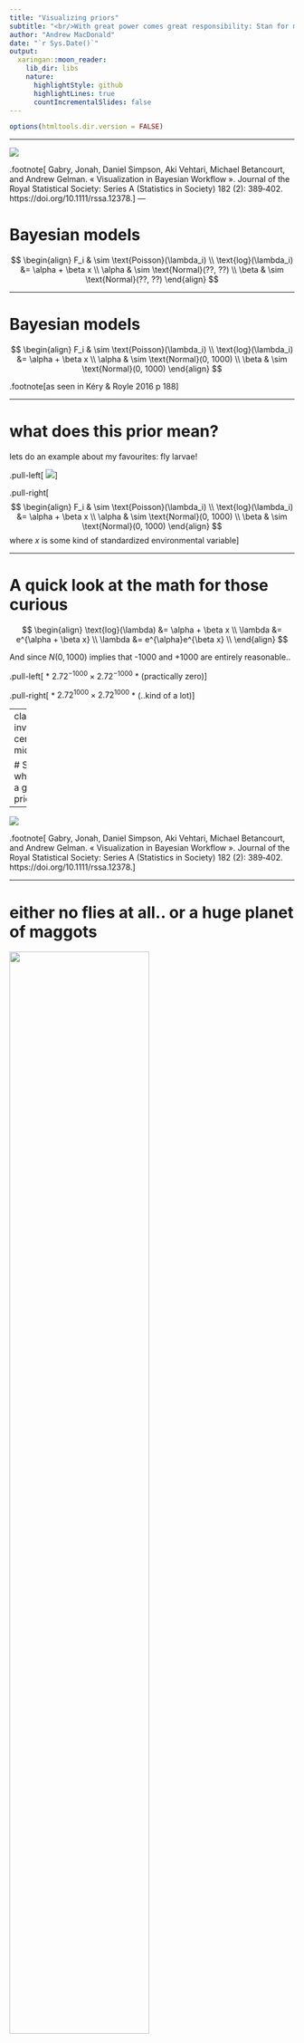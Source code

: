 ```yaml
---
title: "Visualizing priors"
subtitle: "<br/>With great power comes great responsibility: Stan for modern ecological modelling"
author: "Andrew MacDonald"
date: "`r Sys.Date()`"
output:
  xaringan::moon_reader:
    lib_dir: libs
    nature:
      highlightStyle: github
      highlightLines: true
      countIncrementalSlides: false
---
```


```r
options(htmltools.dir.version = FALSE)
```

---

![](img/gabry_et_al_fig.png)

.footnote[
Gabry, Jonah, Daniel Simpson, Aki Vehtari, Michael Betancourt, and Andrew Gelman. « Visualization in Bayesian Workflow ». Journal of the Royal Statistical Society: Series A (Statistics in Society) 182 (2): 389‑402. https://doi.org/10.1111/rssa.12378.
]
---


# Bayesian models

$$
\begin{align}
F_i & \sim \text{Poisson}(\lambda_i) \\
\text{log}(\lambda_i) &= \alpha + \beta x \\
\alpha & \sim \text{Normal}(??, ??) \\
\beta & \sim \text{Normal}(??, ??)
\end{align}
$$

---

# Bayesian models

$$
\begin{align}
F_i & \sim \text{Poisson}(\lambda_i) \\
\text{log}(\lambda_i) &= \alpha + \beta x \\
\alpha & \sim \text{Normal}(0, 1000) \\
\beta & \sim \text{Normal}(0, 1000)
\end{align}
$$

.footnote[as seen in Kéry & Royle 2016 p 188]

---

# what does this prior mean?

lets do an example about my favourites: fly larvae! 

.pull-left[
![](img/lil_larv.png)
]

.pull-right[
$$
\begin{align}
F_i & \sim \text{Poisson}(\lambda_i) \\
\text{log}(\lambda_i) &= \alpha + \beta x \\
\alpha & \sim \text{Normal}(0, 1000) \\
\beta & \sim \text{Normal}(0, 1000)
\end{align}
$$
where $x$ is some kind of standardized environmental variable
]

---

# A quick look at the math for those curious

$$
\begin{align}
\text{log}(\lambda) &= \alpha + \beta x \\
\lambda &= e^{\alpha + \beta x} \\
\lambda &= e^{\alpha}e^{\beta x} \\
\end{align}
$$

And since $N(0,1000)$ implies that -1000 and +1000 are entirely reasonable..

.pull-left[
* $2.72^{-1000}\times 2.72^{-1000}$
* (practically zero)
]

.pull-right[
* $2.72^{1000}\times 2.72^{1000}$
* (..kind of a lot)
]


---
class: inverse, center, middle

# So what _is_ a good prior?

---

![](img/gabry_et_al_fig.png)

.footnote[
Gabry, Jonah, Daniel Simpson, Aki Vehtari, Michael Betancourt, and Andrew Gelman. « Visualization in Bayesian Workflow ». Journal of the Royal Statistical Society: Series A (Statistics in Society) 182 (2): 389‑402. https://doi.org/10.1111/rssa.12378.
]


---

# either no flies at all.. or a huge planet of maggots 

<img src="img/many_insects.png" style="width: 70%" />

for comparison, the planet Saturn weighs 5.7 * 10^29 grams

---

# syntax: brms

```r
# define formula

insects_bf <- bf(
abundance ~ 1 + env, 
family = poisson()
)
```

---

# syntax: setting priors

```r
get_prior(insects_bf, data = insect_data)

insect_priors <- c(
  prior(normal(0,100), class = "b", coef = "env"),
  prior(normal(0,100), class = "Intercept")
)
```

---

# syntax: sampling the model

```r
insect_samples <- brm(insects_bf,
                      data = insect_data,  # does nothing
                      prior = insect_priors,
                      sample_prior = "only")
```


---

# exercises -- les poissons

using data from [Kaggle, about fish](https://www.kaggle.com/aungpyaeap/fish-market)

```r
library(readr)
fish <- read_csv("https://raw.githubusercontent.com/aammd/ISEC_stan_course/master/Fish.csv")

knitr::kable(head(fish))
```

---

![](img/fish.png)

---


